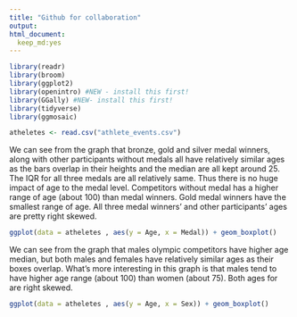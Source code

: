 ```yaml
---
title: "Github for collaboration"
output: 
html_document:
  keep_md:yes
---
```


```r
library(readr)
library(broom)
library(ggplot2)
library(openintro) #NEW - install this first!
library(GGally) #NEW- install this first!
library(tidyverse) 
library(ggmosaic)

```

```r
atheletes <- read.csv("athlete_events.csv")
```

We can see from the graph that bronze, gold and silver medal winners, along with other participants without medals all have relatively similar ages as the bars overlap in their heights and the median are all kept around 25. The IQR for all three medals are all relatively same. Thus there is no huge impact of age to the medal level. Competitors without medal has a higher range of age (about 100) than medal winners. Gold medal winners have the smallest range of age. All three medal winners' and other participants' ages are pretty right skewed.

```r
ggplot(data = atheletes , aes(y = Age, x = Medal)) + geom_boxplot() 
```


We can see from the graph that males olympic competitors have higher age median, but both males and females have relatively similar ages as their boxes overlap. What's more interesting in this graph is that males tend to have higher age range (about 100) than women (about 75). Both ages for are right skewed.


```r
ggplot(data = atheletes , aes(y = Age, x = Sex)) + geom_boxplot() 
```